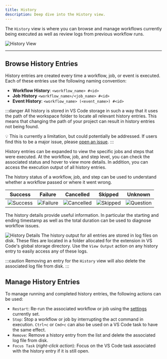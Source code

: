 ```yaml
---
title: History
description: Deep dive into the History view.
---
```



The `History` view is where you can browse and manage workflows currently being executed as well as review logs from previous workflow runs.

<CardGrid>
   <LinkCard title="🔎 Browse History Entries" href="#browse-history-entries"/>
   <LinkCard title="✏️ Manage History Entries" href="#manage-history-entries"/>
</CardGrid>

![History View](../../../assets/history-view.png)

---

## Browse History Entries

History entries are created every time a workflow, job, or event is executed. Each of these entries use the following naming convention:

* **Workflow History**: `<workflow_name> #<id>`
* **Job History** `<workflow_name>/<job_name> #<id>`
* **Event History**: `<workflow_name> (<event_name>) #<id>`

:::danger
All history is stored in VS Code storage in such a way that it uses the path of the workspace folder to locate all relevant history entries. This means that changing the path of your project can result in history entries not being found.

💡 This is currently a limitation, but could potentially be addressed. If users find this to be a major issue, please [open an issue](https://github.com/SanjulaGanepola/github-local-actions/issues).
:::

History entries can be expanded to view the specific jobs and steps that were executed. At the workflow, job, and step level, you can check the associated status and hover to view more details. In addition, you can access the execution output of all history entries.

<Card title="History Status" icon="star">
The history status of a workflow, job, and step can be used to understand whether a workflow passed or where it went wrong.

| Success                                                   | Failure                                                   | Cancelled                                                   | Skipped                                                   | Unknown                                                   |
|-----------------------------------------------------------|-----------------------------------------------------------|-------------------------------------------------------------|-----------------------------------------------------------|-----------------------------------------------------------|
| <div align="center">![Success](../../../assets/pass.svg)</div>   | <div align="center">![Failure](../../../assets/error.svg)</div>   | <div align="center">![Cancelled](../../../assets/circle-slash.svg)</div> | <div align="center">![Skipped](../../../assets/issues.svg)</div>   | <div align="center">![Question](../../../assets/question.svg)</div> |
</Card>
<Card title="History Details" icon="document">
The history details provide useful information. In particular the starting and ending timestamp as well as the total duration can be used to diagnose workflow issues.

![History Details](../../../assets/history-details.png)
</Card>
<Card title="History Output" icon="open-book">
The history output for all entries are stored in log files on disk. These files are located in a folder allocated for the extension in VS Code's global storage directory. Use the `View Output` action on any history entry to easily access any of these logs.

:::caution
Removing an entry for the `History` view will also delete the associated log file from disk.
:::
</Card>

## Manage History Entries

To manage running and completed history entries, the following actions can be used:

* `Restart`: Re-run the associated workflow or job using the <a href="/github-local-actions-docs/usage/settings">settings</a> currently set.
* `Stop`: Stop a workflow or job by interrupting the act command in execution. `Ctrl+c` or `Cmd+c` can also be used on a VS Code task to have the same effect.
* `Remove`: Remove a history entry from the list and delete the associated log file from disk.
* `Focus Task` (*right-click action*): Focus on the VS Code task associated with the history entry if it is still open.